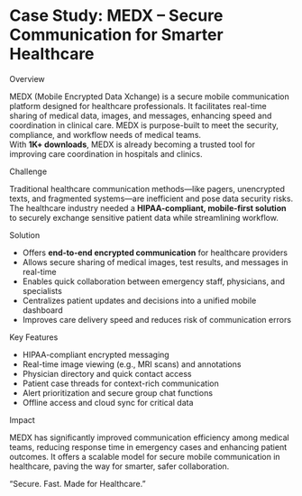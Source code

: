 
# Case Study: <span className="text-primary">MEDX</span> – Secure Communication for Smarter Healthcare

<p className="text-3xl md:text-4xl font-semibold py-4 mt-6 text-primary">
  Overview
</p>

MEDX (Mobile Encrypted Data Xchange) is a secure mobile communication platform 
designed for healthcare professionals. It facilitates real-time sharing of medical 
data, images, and messages, enhancing speed and coordination in clinical care. 
MEDX is purpose-built to meet the security, compliance, and workflow needs of 
medical teams.  
With **1K+ downloads**, MEDX is already becoming a trusted tool for improving 
care coordination in hospitals and clinics.

<p className="text-3xl md:text-4xl font-semibold py-4 mt-6 text-primary">
  Challenge
</p>

Traditional healthcare communication methods—like pagers, unencrypted texts, 
and fragmented systems—are inefficient and pose data security risks. The healthcare 
industry needed a **HIPAA-compliant, mobile-first solution** to securely exchange 
sensitive patient data while streamlining workflow.

<p className="text-3xl md:text-4xl font-semibold py-4 mt-6 text-primary">
  Solution
</p>

- Offers **end-to-end encrypted communication** for healthcare providers  
- Allows secure sharing of medical images, test results, and messages in real-time  
- Enables quick collaboration between emergency staff, physicians, and specialists  
- Centralizes patient updates and decisions into a unified mobile dashboard  
- Improves care delivery speed and reduces risk of communication errors  

<p className="text-3xl md:text-4xl font-semibold py-4 mt-6 text-primary">
  Key Features
</p>

- HIPAA-compliant encrypted messaging  
- Real-time image viewing (e.g., MRI scans) and annotations  
- Physician directory and quick contact access  
- Patient case threads for context-rich communication  
- Alert prioritization and secure group chat functions  
- Offline access and cloud sync for critical data  


<p className="text-3xl md:text-4xl font-semibold py-4 mt-6 text-primary">
  Impact
</p>

MEDX has significantly improved communication efficiency among medical teams, 
reducing response time in emergency cases and enhancing patient outcomes. 
It offers a scalable model for secure mobile communication in healthcare, 
paving the way for smarter, safer collaboration.

<p className="text-2xl py-6 mt-6 italic text-center text-primary">
  “Secure. Fast. Made for Healthcare.”
</p>
